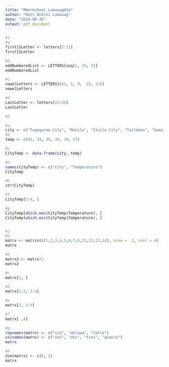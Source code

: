 ```yaml
---
title: "RWorksheet_Lumauag#3a"
author: "Matt Andrei Lumauag"
date: "2024-09-30"
output: pdf_document
---
```

```r
#1
#a
first11Letter <- letters[1:11]
first11Letter

#b
oddNumberedList <- LETTERS[seq(1, 26, 2)]
oddNumberedList

#c    
vowelLetters <- LETTERS[c(1, 5, 9,  15, 21)]
vowelLetters

#d
LastLetter <- letters[22:26]
LastLetter

```




```r
#2

#a
city <- c("Tugegarao City", "Manila", "Iloilo City", "Tacloban", "Samal Island", "Davao City")
#b
temp <- c(42, 39, 34, 34, 30, 27)

#c
CityTemp <- data.frame(city, temp)

#d
names(CityTemp) <- c("City", "Temperature")
CityTemp

#e
str(CityTemp)

#f
CityTemp[3:4, ]

#g
CityTemp[which.max(CityTemp$Temperature), ]
CityTemp[which.min(CityTemp$Temperature), ]


#2
#a
matrx <- matrix(c(1,2,3,4,5,6,7,8,11,12,13,14), nrow =  3, ncol = 4)
matrx

#b
matrx2 <- matrx*2
matrx2

#c
matrx[2, ]

#d
matrx[1:2, 3:4]

#e
matrx[3, 2:3]

#f
matrx[ ,4]

#g
rownames(matrx) <- c("isa", "dalawa", "tatlo")
colnames(matrx) <- c("uno", "dos", "tres", "quatro")
matrx

#h
dim(matrx) <- c(6, 2)
matrx
```





